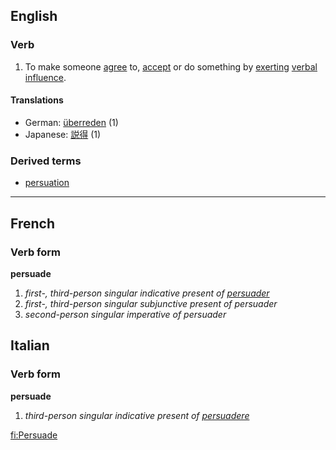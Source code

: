 ==English==

===Verb===
{{en-infl-reg-other-e|persuad|e}}
# To make someone [[agree]] to, [[accept]] or do something by [[exert]]ing [[verbal]] [[influence]].

====Translations====
*German: [[überreden]] (1)
*Japanese: [[説得]] (1)

===Derived terms===
*[[persuation]]

----

==French==
===Verb form===
'''persuade'''

# ''first-, third-person singular indicative present of [[persuader]]''
# ''first-, third-person singular subjunctive present of persuader''
# ''second-person singular imperative of persuader''

==Italian==
===Verb form===
'''persuade'''

# ''third-person singular indicative present of [[persuadere]]''
[[fi:Persuade]]